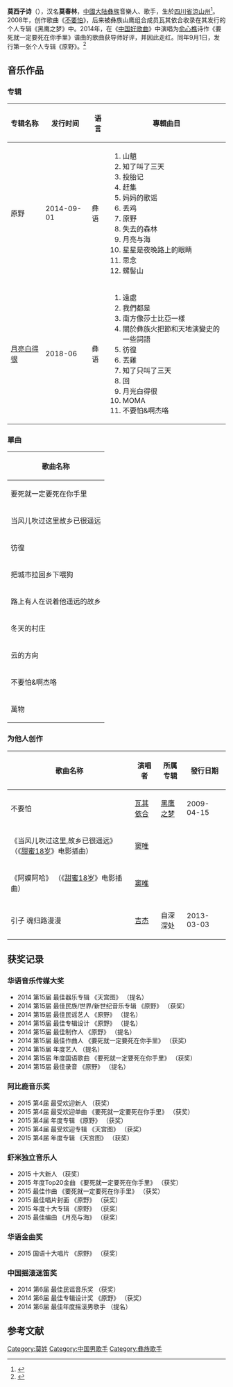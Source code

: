 {{blpsources|time=2017-02-04T01:42:52+00:00}}
{{藝人
| 姓名 = 莫西子诗
| 類型 = 男歌手
| 圖片 = 
| 圖片尺寸 = 
| 圖片簡介 = 
| 羅馬拼音 =
| 民族 = [[彝族|彝族]]
| 國籍 = {{PRC}}
| 出生日期 = {{birth date and age|1979|4|28}}
| 出生地點 = {{CHN}}[[四川省|四川省]][[凉山州|凉山州]]
| 職業 = [[音樂人|音樂人]]、[[歌手|歌手]]
| 語言 = [[普通話|普通話]]、[[彝语|彝语]]、[[日語|日語]]
| 学历 = 
| 配偶 =
| 音樂類型 =
| 出道作 = 
| 演奏樂器 = 
| 唱片公司 = 
| 經紀公司 = 
| 獎項 = 
| 代表作 =
*《[[不要怕|不要怕]]》
*《要死就一定要死在你手里》
}}
'''莫西子诗'''（{{bd|1979年|4月28日}}），汉名'''莫春林'''，[[中國大陆|中國大陆]][[彝族|彝族]]音樂人、歌手，生於[[四川省|四川省]][[涼山州|涼山州]]<ref name=nf20160613>{{Cite web |url=http://www.nfpeople.com/story_view.php?id=6741 |title=莫西子诗 活下来就已经是很庆幸的事情了 |date=2016年6月13日 |work=《[[南方人物周刊|南方人物周刊]]》 |accessdate=2017年3月18日 |archiveurl=https://web.archive.org/web/20170411034950/http://nfpeople.com/story_view.php?id=6741 |archivedate=2017年4月11日 |deadurl=yes }}</ref>。2008年，创作歌曲《[[不要怕|不要怕]]》，后来被彝族山鹰组合成员瓦其依合收录在其发行的个人专辑《黑鹰之梦》中。2014年，在《[[中国好歌曲|中国好歌曲]]》中演唱为[[俞心樵|俞心樵]]诗作《要死就一定要死在你手里》谱曲的歌曲获导师好评，并因此走红。同年9月1日，发行第一张个人专辑《原野》。<ref>{{cite web|url=http://www.smweekly.com/appraise/201409/37436.aspx|title=莫西子诗新专辑《原野》——无须文字，也能成诗|publisher=《[[南都娱乐周刊|南都娱乐周刊]]》|date=2014年9月18日|accessdate=2017年3月18日|deadurl=yes|archiveurl=https://web.archive.org/web/20150502164718/http://smweekly.com/appraise/201409/37436.aspx|archivedate=2015年5月2日}}</ref>

== 音乐作品 ==
===专辑===
{| class="wikitable"
|-
!  专辑名称 !! 发行时间 !! 语言 !! 專輯曲目
|-
| 原野 || 2014-09-01 || 彝语  || 
# 山魈
# 知了叫了三天
# 投胎记
# 赶集
# 妈妈的歌谣
# 丢鸡	
# 原野
# 失去的森林
# 月亮与海
# 星星是夜晚路上的眼睛
# 思念	
# 螺髻山
|-
| [[月亮白得很|月亮白得很]] || 2018-06 || 彝语  || 
# 遠處
# 我們都是
# 南方像莎士比亞一樣
# 關於彝族火把節和天地演變史的一些詞語
# 彷徨
# 丟雞	
# 知了只叫了三天
# 回
# 月光白得很
# MOMA
# 不要怕&啊杰咯	
|}

===單曲===
{| class="wikitable"
|-
!  歌曲名称			 
|-
|要死就一定要死在你手里
|-
|当风儿吹过这里故乡已很遥远
|-
|彷徨
|-
|把城市拉回乡下喂狗
|-
|路上有人在说着他遥远的故乡
|-
|冬天的村庄
|-
|云的方向 
|-
|不要怕&啊杰咯
|-
|萬物
|}

===为他人创作===
{| class="wikitable"
|-
!  歌曲名称	!! 演唱者 !! 所属专辑 !! 發行日期		 
|-
|不要怕 || 	[[瓦其依合|瓦其依合]] ||	[[黑鹰之梦|黑鹰之梦]]	|| 2009-04-15
|-
|《当风儿吹过这里,故乡已很遥远》 （《[[甜蜜18岁|甜蜜18岁]]》电影插曲） || [[窦唯|窦唯]] ||||
|-
|《阿嫫阿哈》 （《[[甜蜜18岁|甜蜜18岁]]》电影插曲） || [[窦唯|窦唯]]||||
|-
|引子 魂归路漫漫 || 	[[吉杰|吉杰]]	|| 自深深处	|| 2013-03-03

|}

== 获奖记录 ==
{{unreferenced section|time=2019-04-24}}
=== 华语音乐传媒大奖===
*  2014    第15届    最佳器乐专辑    《天宫图》    （提名）    
*2014    第15届    最佳民族/世界/新世纪音乐专辑    《原野》    （获奖）    
* 2014    第15届    最佳民谣艺人    《原野》    （提名）    
* 2014    第15届    最佳专辑设计    《原野》    （提名）    
*2014    第15届    最佳制作人    《原野》    （提名）    
*2014    第15届    最佳作曲人    《要死就一定要死在你手里》    （获奖）    
*2014    第15届    年度艺人    （提名）    
*2014    第15届    年度国语歌曲    《要死就一定要死在你手里》    （获奖）    
*2014    第15届    最佳录音    《原野》    （提名）

===阿比鹿音乐奖===
*  2015    第4届    最受欢迎新人    （获奖）    
*  2015    第4届    最受欢迎单曲    《要死就一定要死在你手里》    （获奖）    
*  2015    第4届    年度专辑    《原野》    （获奖）    
*  2015    第4届    最受欢迎专辑    《天宫图》    （获奖）    
*  2015    第4届    年度专辑    《天宫图》    （获奖）    

===虾米独立音乐人===
*  2015    十大新人    （获奖）    
*  2015    年度Top20金曲    《要死就一定要死在你手里》    （获奖）    
*  2015    最佳作曲    《要死就一定要死在你手里》    （获奖）    
*  2015    最佳唱片封面    《原野》    （获奖）    
*  2015    年度十大专辑    《原野》    （获奖）    
*  2015    最佳编曲    《月亮与海》    （获奖）    

===华语金曲奖===
* 2015    国语十大唱片    《原野》    （获奖）    

===中国摇滚迷笛奖===
* 2014    第6届    最佳民谣音乐奖    （获奖）    
*  2014    第6届    最佳专辑设计奖    《原野》    （获奖）    
*  2014    第6届    最佳年度摇滚男歌手    （提名）

==参考文献==
{{Reflist}}
{{中國好歌曲決賽選手}}
{{華語音樂傳媒大獎年度國語歌曲}}

[[Category:莫姓|Category:莫姓]]
[[Category:中国男歌手|Category:中国男歌手]]
[[Category:彝族歌手|Category:彝族歌手]]